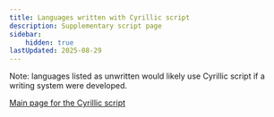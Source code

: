 ```yaml
---
title: Languages written with Cyrillic script
description: Supplementary script page
sidebar:
    hidden: true
lastUpdated: 2025-08-29
---
```



Note: languages listed as unwritten would likely use Cyrillic script if a writing system were developed.

<WsList script='Cyrl' />

[Main page for the Cyrillic script](/scrlang/scripts/cyrl)

